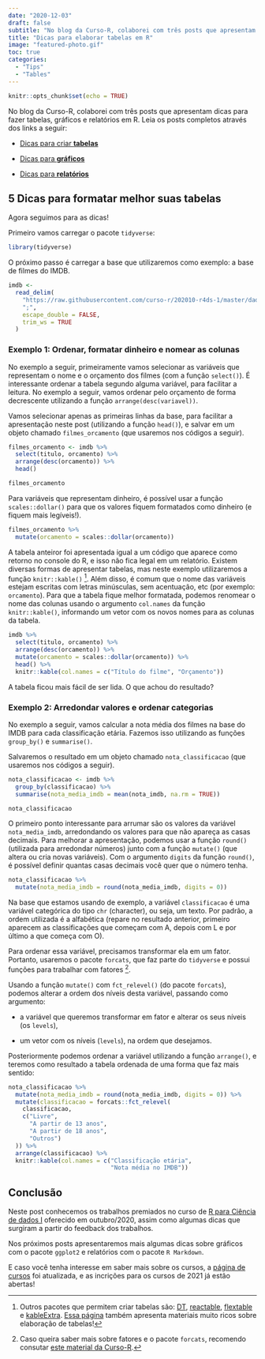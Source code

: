 ```yaml
---
date: "2020-12-03"
draft: false
subtitle: "No blog da Curso-R, colaborei com três posts que apresentam dicas para fazer tabelas, gráficos e relatórios em R.  Neste post, comentamos algumas dicas sobre elaboração de tabelas em relatórios."
title: "Dicas para elaborar tabelas em R"
image: "featured-photo.gif"
toc: true
categories: 
  - "Tips"
  - "Tables"
---
```


```r
knitr::opts_chunk$set(echo = TRUE)
```

No blog da Curso-R, colaborei com três posts que apresentam dicas para fazer tabelas, gráficos e relatórios em R.
Leia os posts completos através dos links a seguir:

-   [Dicas para criar **tabelas**](https://blog.curso-r.com/posts/2020-12-03-dicas-relatorios-r4ds1_tabelas/)

-   [Dicas para **gráficos**](https://blog.curso-r.com/posts/2020-17-02-dicas-relatorios-r4ds1_graficos/)

-   [Dicas para **relatórios**](https://blog.curso-r.com/posts/2021-03-15-dicas-relatorios-r4ds1_relatorios/)

## 5 Dicas para formatar melhor suas tabelas

Agora seguimos para as dicas!

Primeiro vamos carregar o pacote `tidyverse`:

```r
library(tidyverse)
```

O próximo passo é carregar a base que utilizaremos como exemplo: a base de filmes do IMDB.

```r

imdb <-
  read_delim(
    "https://raw.githubusercontent.com/curso-r/202010-r4ds-1/master/dados/imdb2.csv",
    ";",
    escape_double = FALSE,
    trim_ws = TRUE
  )

```

### Exemplo 1: Ordenar, formatar dinheiro e nomear as colunas

No exemplo a seguir, primeiramente vamos selecionar as variáveis que representam o nome e o orçamento dos filmes (com a função `select()`).
É interessante ordenar a tabela segundo alguma variável, para facilitar a leitura.
No exemplo a seguir, vamos ordenar pelo orçamento de forma decrescente utilizando a função `arrange(desc(variavel))`.

Vamos selecionar apenas as primeiras linhas da base, para facilitar a apresentação neste post (utilizando a função `head()`), e salvar em um objeto chamado `filmes_orcamento` (que usaremos nos códigos a seguir).

```r
filmes_orcamento <- imdb %>%
  select(titulo, orcamento) %>%
  arrange(desc(orcamento)) %>% 
  head()

filmes_orcamento
```

Para variáveis que representam dinheiro, é possível usar a função `scales::dollar()` para que os valores fiquem formatados como dinheiro (e fiquem mais legíveis!).

```r
filmes_orcamento %>% 
  mutate(orcamento = scales::dollar(orcamento)) 
```

A tabela anteiror foi apresentada igual a um código que aparece como retorno no console do R, e isso não fica legal em um relatório.
Existem diversas formas de apresentar tabelas, mas neste exemplo utilizaremos a função `knitr::kable()` [^1].
Além disso, é comum que o nome das variáveis estejam escritas com letras minúsculas, sem acentuação, etc (por exemplo: `orcamento`).
Para que a tabela fique melhor formatada, podemos renomear o nome das colunas usando o argumento `col.names` da função `knitr::kable()`, informando um vetor com os novos nomes para as colunas da tabela.

[^1]: Outros pacotes que permitem criar tabelas são: [DT](https://rstudio.github.io/DT/), [reactable](https://glin.github.io/reactable/index.html), [flextable](https://davidgohel.github.io/flextable/articles/overview.html) e [kableExtra](https://cran.r-project.org/web/packages/kableExtra/vignettes/awesome_table_in_html.html).
    [Essa página](https://rfortherestofus.com/2019/11/how-to-make-beautiful-tables-in-r/) também apresenta materiais muito ricos sobre elaboração de tabelas!

```r
imdb %>%
  select(titulo, orcamento) %>%
  arrange(desc(orcamento)) %>% 
  mutate(orcamento = scales::dollar(orcamento)) %>%
  head() %>%
  knitr::kable(col.names = c("Título do filme", "Orçamento"))
```

A tabela ficou mais fácil de ser lida.
O que achou do resultado?

### Exemplo 2: Arredondar valores e ordenar categorias

No exemplo a seguir, vamos calcular a nota média dos filmes na base do IMDB para cada classificação etária.
Fazemos isso utilizando as funções `group_by()` e `summarise()`.

Salvaremos o resultado em um objeto chamado `nota_classificacao` (que usaremos nos códigos a seguir).

```r
nota_classificacao <- imdb %>%
  group_by(classificacao) %>%
  summarise(nota_media_imdb = mean(nota_imdb, na.rm = TRUE)) 

nota_classificacao
```

O primeiro ponto interessante para arrumar são os valores da variável `nota_media_imdb`, arredondando os valores para que não apareça as casas decimais.
Para melhorar a apresentação, podemos usar a função `round()` (utilizada para arredondar números) junto com a função `mutate()` (que altera ou cria novas variáveis).
Com o argumento `digits` da função `round()`, é possível definir quantas casas decimais você quer que o número tenha.

```r
nota_classificacao %>%
  mutate(nota_media_imdb = round(nota_media_imdb, digits = 0))
```

Na base que estamos usando de exemplo, a variável `classificacao` é uma variável categórica do tipo `chr` (character), ou seja, um texto.
Por padrão, a ordem utilizada é a alfabética (repare no resultado anterior, primeiro aparecem as classificações que começam com A, depois com L e por último a que começa com O).

Para ordenar essa variável, precisamos transformar ela em um fator.
Portanto, usaremos o pacote `forcats`, que faz parte do `tidyverse` e possui funções para trabalhar com fatores [^2].

[^2]: Caso queira saber mais sobre fatores e o pacote `forcats`, recomendo consutar [este material da Curso-R](https://www.curso-r.com/material/forcats/).

Usando a função `mutate()` com `fct_relevel()` (do pacote `forcats`), podemos alterar a ordem dos níveis desta variável, passando como argumento:

-   a variável que queremos transformar em fator e alterar os seus níveis (os `levels`),

-   um vetor com os níveis (`levels`), na ordem que desejamos.

Posteriormente podemos ordenar a variável utilizando a função `arrange()`, e teremos como resultado a tabela ordenada de uma forma que faz mais sentido:

```r
nota_classificacao %>%
  mutate(nota_media_imdb = round(nota_media_imdb, digits = 0)) %>%
  mutate(classificacao = forcats::fct_relevel(
    classificacao,
    c("Livre",
      "A partir de 13 anos",
      "A partir de 18 anos",
      "Outros")
  )) %>%
  arrange(classificacao) %>%
  knitr::kable(col.names = c("Classificação etária",
                             "Nota média no IMDB"))
```

## Conclusão

Neste post conhecemos os trabalhos premiados no curso de [R para Ciência de dados I](https://www.curso-r.com/cursos/r4ds-1/) oferecido em outubro/2020, assim como algumas dicas que surgiram a partir do feedback dos trabalhos.

Nos próximos posts apresentaremos mais algumas dicas sobre gráficos com o pacote `ggplot2` e relatórios com o pacote `R Markdown`.

E caso você tenha interesse em saber mais sobre os cursos, a [página de cursos](https://www.curso-r.com/cursos/) foi atualizada, e as incrições para os cursos de 2021 já estão abertas!

